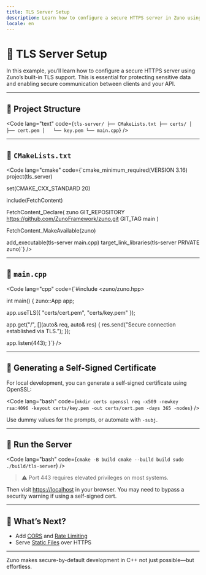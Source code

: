 ```yaml
---
title: TLS Server Setup
description: Learn how to configure a secure HTTPS server in Zuno using TLS certificates.
locale: en
---
```


# 🔐 TLS Server Setup

In this example, you’ll learn how to configure a secure HTTPS server using Zuno’s built-in TLS support. This is essential for protecting sensitive data and enabling secure communication between clients and your API.

---

## 🧱 Project Structure

<Code
  lang="text"
  code={`tls-server/
├── CMakeLists.txt
├── certs/
│   ├── cert.pem
│   └── key.pem
└── main.cpp`}
/>

---

## 📄 `CMakeLists.txt`

<Code
  lang="cmake"
  code={`cmake_minimum_required(VERSION 3.16)
project(tls_server)

set(CMAKE_CXX_STANDARD 20)

include(FetchContent)

FetchContent_Declare(
  zuno
  GIT_REPOSITORY https://github.com/ZunoFramework/zuno.git
  GIT_TAG        main
)

FetchContent_MakeAvailable(zuno)

add_executable(tls-server main.cpp)
target_link_libraries(tls-server PRIVATE zuno)`}
/>

---

## 📄 `main.cpp`

<Code
  lang="cpp"
  code={`#include <zuno/zuno.hpp>

int main() {
  zuno::App app;

  app.useTLS({
    "certs/cert.pem",
    "certs/key.pem"
  });

  app.get("/", [](auto& req, auto& res) {
    res.send("Secure connection established via TLS.");
  });

  app.listen(443);
}`}
/>

---

## 🔐 Generating a Self-Signed Certificate

For local development, you can generate a self-signed certificate using OpenSSL:

<Code
  lang="bash"
  code={`mkdir certs
openssl req -x509 -newkey rsa:4096 -keyout certs/key.pem -out certs/cert.pem -days 365 -nodes`}
/>

Use dummy values for the prompts, or automate with `-subj`.

---

## 🚀 Run the Server

<Code
  lang="bash"
  code={`cmake -B build
cmake --build build
sudo ./build/tls-server`}
/>

> ⚠️ Port 443 requires elevated privileges on most systems.

Then visit [https://localhost](https://localhost) in your browser. You may need to bypass a security warning if using a self-signed cert.

---

## 🧭 What’s Next?

- Add [CORS](/en/extensions/cors) and [Rate Limiting](/en/extensions/rate-limiting)
- Serve [Static Files](/en/extensions/static-files) over HTTPS

---

Zuno makes secure-by-default development in C++ not just possible—but effortless.
